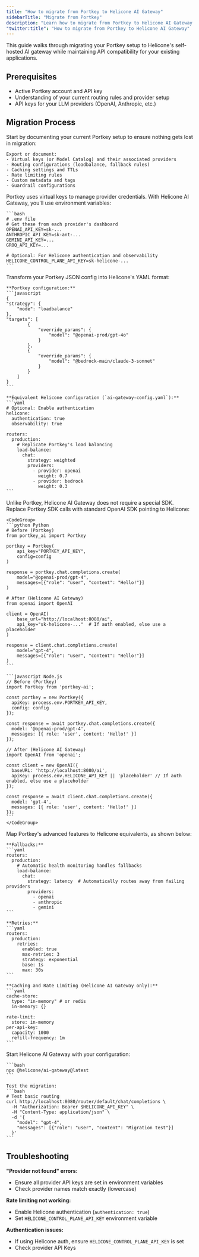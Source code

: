 ```yaml
---
title: "How to migrate from Portkey to Helicone AI Gateway"
sidebarTitle: "Migrate from Portkey"
description: "Learn how to migrate from Portkey to Helicone AI Gateway while maintaining API compatibility for your existing applications."
"twitter:title": "How to migrate from Portkey to Helicone AI Gateway"
---
```



This guide walks through migrating your Portkey setup to Helicone's self-hosted AI gateway while maintaining API compatibility for your existing applications.

## Prerequisites

- Active Portkey account and API key
- Understanding of your current routing rules and provider setup
- API keys for your LLM providers (OpenAI, Anthropic, etc.)

## Migration Process

<Steps>
  <Step title="Document your Portkey configuration">
    Start by documenting your current Portkey setup to ensure nothing gets lost in migration:

    Export or document:
    - Virtual keys (or Model Catalog) and their associated providers
    - Routing configurations (loadbalance, fallback rules)
    - Caching settings and TTLs
    - Rate limiting rules
    - Custom metadata and tags
    - Guardrail configurations
  </Step>

  <Step title="Set up provider API keys">
    Portkey uses virtual keys to manage provider credentials. With Helicone AI Gateway, you'll use environment variables:

    ```bash
    # .env file
    # Get these from each provider's dashboard
    OPENAI_API_KEY=sk-...
    ANTHROPIC_API_KEY=sk-ant-...
    GEMINI_API_KEY=...
    GROQ_API_KEY=...
    
    # Optional: For Helicone authentication and observability
    HELICONE_CONTROL_PLANE_API_KEY=sk-helicone-...
    ```
  </Step>

  <Step title="Convert Portkey config to Helicone format">
    Transform your Portkey JSON config into Helicone's YAML format:

    **Portkey configuration:**
    ```javascript
    {
    "strategy": {
        "mode": "loadbalance"
    },
    "targets": [
            {
                "override_params": {
                    "model": "@openai-prod/gpt-4o"
                }
            },
            {
                "override_params": {
                    "model": "@bedrock-main/claude-3-sonnet"
                }
            }
        ]
    }
    ```

    **Equivalent Helicone configuration (`ai-gateway-config.yaml`):**
    ```yaml
    # Optional: Enable authentication
    helicone:
      authentication: true
      observability: true

    routers:
      production:
        # Replicate Portkey's load balancing
        load-balance:
          chat:
            strategy: weighted
            providers:
              - provider: openai
                weight: 0.7
              - provider: bedrock
                weight: 0.3
    ```
  </Step>

  <Step title="Update your application code">
    Unlike Portkey, Helicone AI Gateway does not require a special SDK. Replace Portkey SDK calls with standard OpenAI SDK pointing to Helicone:

    <CodeGroup>
    ```python Python
    # Before (Portkey)
    from portkey_ai import Portkey
    
    portkey = Portkey(
        api_key="PORTKEY_API_KEY",
        config=config
    )
    
    response = portkey.chat.completions.create(
        model="@openai-prod/gpt-4",
        messages=[{"role": "user", "content": "Hello!"}]
    )

    # After (Helicone AI Gateway)
    from openai import OpenAI
    
    client = OpenAI(
        base_url="http://localhost:8080/ai",
        api_key="sk-helicone-..."  # If auth enabled, else use a placeholder
    )
    
    response = client.chat.completions.create(
        model="gpt-4",
        messages=[{"role": "user", "content": "Hello!"}]
    )
    ```

    ```javascript Node.js
    // Before (Portkey)
    import Portkey from 'portkey-ai';
    
    const portkey = new Portkey({
      apiKey: process.env.PORTKEY_API_KEY,
      config: config
    });
    
    const response = await portkey.chat.completions.create({
      model: '@openai-prod/gpt-4',
      messages: [{ role: 'user', content: 'Hello!' }]
    });

    // After (Helicone AI Gateway)
    import OpenAI from 'openai';
    
    const client = new OpenAI({
      baseURL: 'http://localhost:8080/ai',
      apiKey: process.env.HELICONE_API_KEY || 'placeholder' // If auth enabled, else use a placeholder 
    });
    
    const response = await client.chat.completions.create({
      model: 'gpt-4',
      messages: [{ role: 'user', content: 'Hello!' }]
    });
    ```
    </CodeGroup>
  </Step>

  <Step title="Migrate advanced features">
    Map Portkey's advanced features to Helicone equivalents, as shown below:

    **Fallbacks:**
    ```yaml
    routers:
      production:
        # Automatic health monitoring handles fallbacks
        load-balance:
          chat:
            strategy: latency  # Automatically routes away from failing providers
            providers:
              - openai      
              - anthropic   
              - gemini      
    ```

    **Retries:**
    ```yaml
    routers:
      production:
        retries:
          enabled: true
          max-retries: 3
          strategy: exponential
          base: 1s
          max: 30s
    ```

    **Caching and Rate Limiting (Helicone AI Gateway only):**
    ```yaml
    cache-store:
      type: "in-memory" # or redis
      in-memory: {}
    
    rate-limit:
      store: in-memory 
    per-api-key:
      capacity: 1000
      refill-frequency: 1m
    ```
  </Step>

  <Step title="Deploy and test">
    Start Helicone AI Gateway with your configuration:

    ```bash
    npx @helicone/ai-gateway@latest 
    ```

    Test the migration:
    ```bash
    # Test basic routing
    curl http://localhost:8080/router/default/chat/completions \
      -H "Authorization: Bearer $HELICONE_API_KEY" \
      -H "Content-Type: application/json" \
      -d '{
        "model": "gpt-4",
        "messages": [{"role": "user", "content": "Migration test"}]
      }'
    ```
  </Step>
</Steps>

## Troubleshooting

**"Provider not found" errors:**
- Ensure all provider API keys are set in environment variables
- Check provider names match exactly (lowercase)

**Rate limiting not working:**
- Enable Helicone authentication (`authentication: true`)
- Set `HELICONE_CONTROL_PLANE_API_KEY` environment variable

**Authentication issues:**
- If using Helicone auth, ensure `HELICONE_CONTROL_PLANE_API_KEY` is set
- Check provider API Keys

<QuestionsSection />
